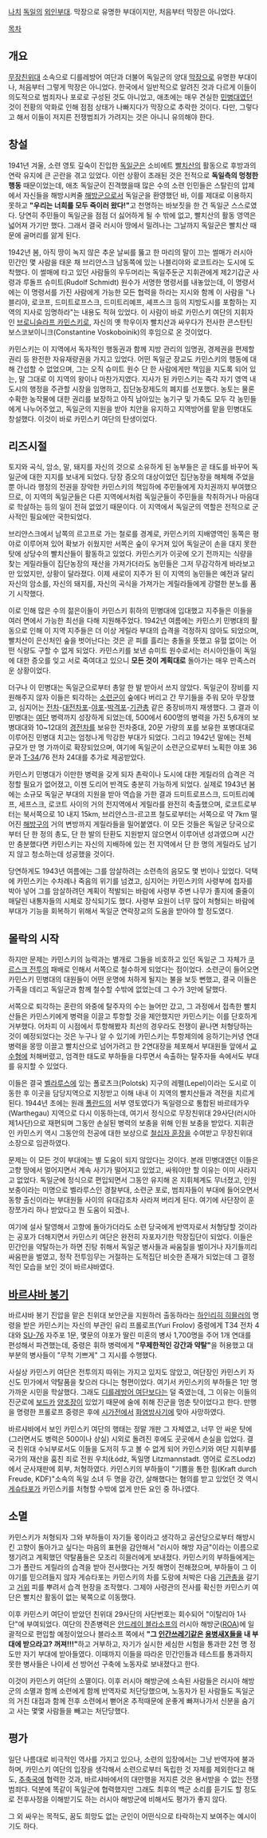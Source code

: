[[나치]] [[독일]]의 [[외인부대]].
막장으로 유명한 부대이지만, 처음부터 막장은 아니었다.

[[목차]]

== 개요 ==
[[무장친위대]] 소속으로 디를레방어 여단과 더불어 독일군의 양대 [[막장]]으로 유명한  부대이나, 처음부터 그렇게 막장은 아니었다. 한국에서 일반적으로 알려진 것과 다르게 이들이 의도적으로 범죄자나 포로로 구성된 것도 아니었고, 애초에는 매우 견실한 [[민병대]]였던 것이 전황의 악화로 인해 점점 상태가 나빠지다가 막장으로 추락한 것이다. 다만, 그렇다고 해서 이들이 저지른 전쟁범죄가 가려지는 것은 아니니 유의해야 한다.

== 창설 ==
1941년 겨울, 소련 영토 깊숙이 진입한 [[독일군]]은 소비에트 [[빨치산]]의 활동으로 후방과의 연락 유지에 큰 곤란을 겪고 있었다. 이런 상황이 초래된 것은 전적으로 '''독일측의 멍청한 행동''' 때문이었는데, 애초 독일군이 진격했을때 많은 수의 소련 인민들은 스탈린의 압제에서 자신들을 해방시켜줄 [[해방군]]으로서 독일군을 환영했던 바, 이를 제대로 이용하지 못하고 '''"우리는 너희를 모두 죽이러 왔다!"'''고 천명하는 바보짓을 한 건 독일군 스스로였다. 당연히 주민들이 독일군을 점점 더 싫어하게 될 수 밖에 없고, 빨치산의 활동 영역은 넓어져 가기만 했다. 그래서 결국 러시아 땅에서 밀려나는 그날까지 독일군은 빨치산 때문에 골머리를 앓게 된다.

1942년 봄, 아직 땅이 녹지 않은 추운 날씨를 뚫고 한 마리의 말이 끄는 썰매가 러시아 민간인 몇 사람을 태운 채 브리얀스크 남동쪽에 있는 나블리야와 로코트라는 도시에 도착했다. 이 썰매에 타고 있던 사람들의 우두머리는 독일주둔군 지휘관에게 제2기갑군 사령과 루돌프 슈미트(Rudolf Schmidt) 원수가 서명한 명령서를 내놓았는데, 이 명령서에는 이 명령서를 가진 사람에게 가능한 모든 협력을 하라는 지시와 함께 이 사람을 "나블리야, 로코프, 드미트로프스크, 드미트리예프, 셰프스크 등의 지방도시를 포함하는 지역의 지사로 임명하라"는 내용도 적혀 있었다. 이 사람이 바로 카민스키 여단의 지휘자인 [[브로니슬라프 카민스키]]로, 자신의 옛 학우이자 빨치산과 싸우다가 전사한 콘스탄틴 보스코보이니크(Constantine Voskoboinik)의 후임으로 온 것이었다.

카민스키는 이 지역에서 독자적인 행동권과 함께 지방 관리의 임명권, 경제권을 편제할 권리 등 완전한 자유재량권을 가지고 있었다. 어떤 독일군 장교도 카민스키의 행동에 대해 간섭할 수 없었으며, 그는 오직 슈미트 원수 단 한 사람에게만 책임을 지도록 되어 있는, 말 그대로 이 지역의 왕이나 마찬가지였다. 지사가 된 카민스키는 즉각 자기 영역 내 도시의 행정을 주관할 시장을 임명하고, 집단농장제도의 폐지를 선포했다. 농토는 물론 수확한 농작물에 대한 권리를 보장하고 아직 남아있는 농기구 및 가축도 모두 각 농민들에게 나누어주었고, 독일군의 지원을 받아 치안을 유지하고 지역방어를 맡을 민병대도 창설했다. 이것이 바로 카민스키 여단의 탄생이었다.

== 리즈시절 ==
토지와 곡식, 암소, 말, 돼지를 자신의 것으로 소유하게 된 농부들은 곧 태도를 바꾸어 독일군에 대한 지지를 보내게 되었다. 당장 증오의 대상이었던 집단농장을 해체해 주었을 뿐 아니라 행정의 전권을 장악한 카민스키의 책임하에 주민들에게 자치권까지 부여했으므로, 이 지역의 독일군들은 다른 지역에서처럼 독일군들이 주민들을 착취하거나 마음대로 학살하는 등의 일이 전혀 없었기 때문이다. 이 지역에서 독일군의 역할은 전적으로 군사적인 필요에만 국한되었다.

브리얀스크에서 남쪽의 르고프로 가는 철로를 경계로, 카민스키의 지배영역인 동쪽은 평야로 이루어져 있어 확보가 쉬웠지만 서쪽은 숲이 우거져 있어 독일군이 손을 대지 못한 탓에 상당수의 빨치산들이 활동하고 있었다. 카민스키가 이곳에 오기 전까지는 식량을 찾는 게릴라들이 집단농장의 재산을 가져가더라도 농민들은 그저 무감각하게 바라보고만 있었지만, 상황이 달라졌다. 이제 새로이 지주가 된 이 지역의 농민들은 예전과 달리 자신의 암소를, 자신의 돼지를, 자신의 곡식을 가져가는 게릴라들에게 강렬한 분노를 품기 시작했다. 

이로 인해 많은 수의 젊은이들이 카민스키 휘하의 민병대에 입대했고 지주들은 이들을 여러 면에서 가능한 최선을 다해 지원해주었다. 1942년 여름에는 카민스키 민병대의 활동으로 인해 이 지역 지주들은 더 이상 게릴라 부대의 습격을 걱정하지 않아도 되었으며, 빨치산이 은신처인 숲을 벗어난다는 것은 곧 피를 흘리는 충돌을 뜻했고 유혈 없이는 어떤 식량도 구할 수 없게 되었다. 카민스키를 보낸 슈미트 원수로서는 러시아인들이 독일에 대한 증오를 잊고 서로 죽여대고 있으니 '''모든 것이 계획대로''' 돌아가는 매우 만족스러운 상황이었다.

더구나 이 민병대는 독일군으로부터 총알 한 발 받아서 쓰지 않았다. 독일군이 장비를 지원해주지 않자 이들은 퇴각하는 [[소련군]]이 숲에다 버리고 간 무기들을 주워 모아 무장했고, 심지어는 [[전차]]-[[대전차포]]-[[야포]]-[[박격포]]-[[기관총]] 같은 중장비까지 재생했다. 그 결과 이 민병대는 [[여단]] 병력까지 성장하게 되었는데, 500에서 600명의 병력을 가진 5,6개의 보병대대와 10~12대의 [[경전차]]를 보유한 전차중대, 20문 가량의 포를 보유한 포병대대로 이루어진 민병대 치고는 엄청나게 막강한 부대가 되었다. 그리고 1942년 말에는 전체 규모가 만 명 가까이로 확장되었으며, 여기에 독일군이 소련군으로부터 노획한 야포 36문과 [[T-34]]/76 전차 24대를 추가로 제공받았다.

카민스키 민병대가 이만한 병력을 갖게 되자 촌락이나 도시에 대한 게릴라의 습격은 걱정할 필요가 없어졌고, 이젠 도리어 반격도 충분히 가능하게 되었다. 실제로 1943년 봄에는 소규모 독일군 부대의 지원을 받아 역습을 가한 결과 드미트로프스크, 드미트리예프, 세프스크, 로코트 사이의 거의 전지역에서 게릴라를 완전히 축출했으며, 로코트로부터는 북서쪽으로 10 내지 15km, 브리얀스크-르고프 철도로부터는 서쪽으로 약 7km 떨어진 [[해방구]]의 거의 변방까지 게릴라들을 밀어붙였다. 이 모든 것들은 독일군 당국으로부터 단 한 정의 총도, 단 한 발의 탄환도 지원받지 않으면서 이루어낸 성과였으며 시간만 충분했다면 카민스키는 자신의 지배하에 있는 전 지역에서 단 한 명의 게릴라도 남기지 않고 청소하는데 성공했을 것이다.

당연하게도 1943년 여름에는 그를 암살하려는 소련측의 음모도 몇 번이나 있었다. 덕택에 카민스키는 수차례나 죽음의 위기를 넘겼고, 심지어는 카민스키의 사령부에 첩자를 박아 넣어 그를 암살하려던 계획이 적발되는 바람에 사령부 주변 나무가 졸지에 줄줄이 매달린 내통자들의 시체로 장식되기도 했다. 사령부 요원이 너무 많이 처형되는 바람에 부대가 기능을 회복하기 위해서 독일군 연락장교의 도움을 받아야 할 정도였다.

== 몰락의 시작 ==
하지만 문제는 카민스키의 능력과는 별개로 그들을 비호하고 있던 독일군 그 자체가 [[쿠르스크 전투]]의 패배로 인해서 서쪽으로 철수하게 되었다는 점이었다. 소련군이 들어오면 카민스키 민병대의 대원들이 어떤 운명에 처하게 될지는 불을 보듯 뻔했고, 결국 이들은 가족을 데리고 독일군과 함께 철수할 수밖에 없었는데 그 수가 3만에 달했다.

서쪽으로 퇴각하는 혼란의 와중에 탈주자의 수는 늘어만 갔고, 그 과정에서 접촉한 빨치산들은 카민스키에게 병력을 이끌고 투항할 것을 제안했지만 카민스키는 이를 단호하게 거부했다. 어차피 이 시점에서 투항해봤자 최선의 경우라도 전쟁이 끝나면 처형당하는 것이 예정되었다는 것은 누구나 알 수 있기에 카민스키는 투항제의에 응하기는커녕 연대병력을 몽땅 이끌고 빨치산으로 넘어가려고 한 2연대장을 체포해서 부대원들 앞에서 [[교수형]]에 처해버렸고, 엄격한 태도로 부하들을 다루면서 속출하는 탈주자들 속에서도 부대를 유지할 수 있었다.

이들은 결국 [[벨라루스]]에 있는 폴로츠크(Polotsk) 지구의 레펠(Lepel)이라는 도시로 이동한 후 이곳을 담당지역으로 지정받고 이해 내내 이 지역의 빨치산들과 격전을 치르게 된다. 1944년 초에는 원래 [[폴란드]]의 서부 영토였다가 독일령으로 통합된 바르테가우(Warthegau) 지역으로 다시 이동하는데, 여기서 정식으로 무장친위대 29사단(러시아 제1사단)으로 재편되며 그동안 손실된 병력의 보충을 위해 인원 보충을 받았다. 지휘관인 카민스키 역시 그동안의 전공에 대한 보상으로 [[철십자 훈장]]을 수여받고 무장친위대 소장으로 임관하였다.

문제는 이 모든 것이 부대에는 별 도움이 되지 않았다는 것이다. 본래 민병대였던 이들은 고향 땅에서 멀어지면서 계속 사기가 떨어지고 있었고, 싸워야만 할 이유는 이미 사라지고 없었다. 독일군에 정식으로 편입되면서 그동안 유지해 온 지휘체계도 무너졌고, 인원보충이라는 미명으로 벨라루스인 경찰부대, 소련군 포로, 범죄자들이 부대에 들어오면서 동향 출신이라는 부대원들 사이의 유대감조차 사라져 버리게 된다. 여기에 사단장이 훈장쪼가리 하나 받았다고 뭔 도움이 되겠나.

여기에 설사 탈영해서 고향에 돌아가더라도 소련 당국에게 반역자로서 처형당할 것이라는 공포가 더해지면서 카민스키 여단은 완전히 자포자기한 막장집단이 되었다. 이들은 민간인을 약탈하는가 하면 진탕 취해서 독일군 병사들과 싸움질을 벌이거나 자기들끼리 싸움판을 벌였고, 정작 전투임무는 거절하는 도적집단 비슷한 존재가 되었는데 그 결정적인 모습을 보인 것이 바르샤바였다.

== [[바르샤바 봉기]] ==
바르샤바 봉기 진압을 맡은 친위대 보안군을 지원하러 출동하라는 [[하인리히 히믈러]]의 명령을 받은 카민스키는 자신의 부관인 유리 프롤로프(Yuri Frolov) 중령에게 T34 전차 4대와 [[SU-76]] 자주포 1문, 몇문의 야포가 딸린 미혼의 병사 1,700명을 주어 1개 연대를 편성해서 파견했는데, 중령은 휘하 병력에게 '''"무제한적인 강간과 약탈"'''을 허용했고 대부분의 병사들이 "무척 기쁘게" 그 지시를 수행했다. 

사실상 카민스키 여단은 전투의지 따위는 가지고 있지도 않았고, 여단장인 카민스키 자신도 민가에서 약탈품을 찾으러 다니는 형편이었다. 여기서 카민스키의 부하들은 1만 명 가까운 시민을 학살했다. 그래도 [[디를레방어 여단]]보다는 덜 죽였는데, 그 이유는 이들의 진군로에 [[보드카]] [[양조장]]이 있었기 때문에 술에 취해 진군을 멈춘 탓이었다고 한다. 만행을 명령한 프롤로프 중령은 후에 [[시가전]]에서 [[화염방사기]]에 맞아 사망하였다.

바르샤바에서 보인 카민스키 여단의 행태는 정말 개판 그 자체였고, 너무 안 싸운 탓에(그러면서도 병력은 500이나 상실) 시외로 돌려진 후에도 곳곳에서 손실을 입었다. 결국 친위대 수뇌부로서도 이들을 도저히 두고 볼 수 없게 되어 카민스키와 여단 지휘부를 국가의 재산을 훔친 죄로 전원 우치(Łódź, 독일명 Litzmannstadt. 영어로 로즈Lodz)에서 군사재판에 회부, 처형하였다. 카민스키의 부하들이 "기쁨을 통한 힘(Kraft durch Freude, KDF)"소속의 독일 소녀 두 명을 강간, 살해했다는 혐의를 받고 있었던 것 역시 [[게슈타포]]가 카민스키를 처형할 수밖에 없게 만든 요인 중 하나였다.

== 소멸 ==
카민스키가 처형되자 그와 부하들이 자기들 몫이라고 생각하고 공산당으로부터 해방시킨 고향이 돌아가고 싶다는 마음의 표현을 감안해서 "러시아 해방 자금"이라는 이름으로 챙기려고 계획했던 약탈품들은 모조리 히믈러에게 보내졌다. 카민스키의 부하들에게는 그가 폴란드 게릴라의 습격을 받아 전사했다는 거짓 해명이 전해졌으며, 부하들이 그 이야기를 믿으려들지 않자 게슈타포는 카민스키의 차를 도랑에 처박은 다음 [[기관총]]을 갈기고 [[거위]] 피를 뿌려서 습격 현장을 조작했다. 그제야 사령관의 전사를 확신한 카민스키 여단은 빨치산 활동이 없는 북쪽으로 이동했다.

이후 카민스키 여단이 받았던 친위대 29사단의 사단번호는 회수되어 "이탈리아 1사단"에 부여되었다. 여단의 잔존병력은 [[안드레이 블라소프]]의 러시아 해방군([[ROA]])에 일괄적으로 편입할 예정이었으나 블라소프 쪽에서 '''"그 [[인간쓰레기]]같은 [[용병]]새X들을 내 부대에 받으라고? 꺼져!!!"'''하고 거부하고, 자기가 실시한 세심한 시험을 통과한 2천 명 정도만 자기 부대에 받아들였다. 이때까지 이들을 따라온 민간인들과 테스트를 통과하지 못한 병사들은 나이세 선 방어선 구축에 노동자로 보내졌다고 한다.

이것이 카민스키 여단의 소멸이다. 이후 러시아 해방군에 소속된 사람들은 러시아 해방군의 소멸과 함께 소련에게 함께 반역자로 처단당했으며, 노동자가 된 사람들도 독일군의 거친 대접과 함께 전후 소련에서 뻗어온 추적때문에 운좋게 빠져나가서 신분을 숨기고 사는 몇몇 사람들을 빼고는 처단당했다.

== 평가 ==
일단 나름대로 비극적인 역사를 가지고 있으나, 소련의 입장에서는 그냥 반역자에 불과하며, 카민스키 여단의 입장을 생각해서 소련으로부터 독립한 것 자체를 제외한다고 해도, [[추축국]]에 협력한 것과, 바르샤바에서의 대만행을 저지른 것은 용서받을 수 없는 전쟁범죄다. 덕분에 똑같이 독일군에 협력했지만 그래도 최후의 백군 소리를 듣기도 할 정도로 전후사정을 이해받기도 하는 러시아 해방군에 비해서도 평가가 좋지 않다.

그 외 싸우는 목적도, 꿈도 희망도 없는 군인이 어떤식으로 타락하는지 보여주는 예시이기도 하다. 

